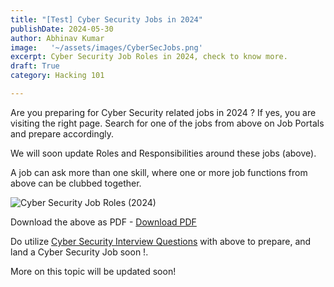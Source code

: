 ```yaml
---
title: "[Test] Cyber Security Jobs in 2024"
publishDate: 2024-05-30
author: Abhinav Kumar
image:   '~/assets/images/CyberSecJobs.png'
excerpt: Cyber Security Job Roles in 2024, check to know more.
draft: True
category: Hacking 101

---
```




Are you preparing for Cyber Security related jobs in 2024 ?
If yes, you are visiting the right page. Search for one of the jobs from above on Job Portals and prepare accordingly.

We will soon update Roles and Responsibilities around these jobs (above).

A job can ask more than one skill, where one or more job functions from above can be clubbed together.

<img src="/public/cybersecjobroles2024.svg" alt="Cyber Security Job Roles (2024)" />

Download the above as  PDF - <a href="/public/cybersecurityjobs2024.pdf" download="Cyber_Security_Jobs_2024.pdf" class="download-button">Download PDF</a>

<Tweet id="https://x.com/abhinavkakku/status/1609385254615420929" />

Do utilize [Cyber Security Interview Questions](https://ethicalhackx.com/blog/cyber-security-interview/) with above to prepare, and land a Cyber Security Job soon !.

More on this topic will be updated soon!
